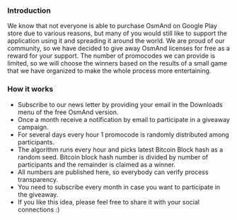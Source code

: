 ### Introduction
We know that not everyone is able to purchase OsmAnd on Google Play store due to various reasons, but many of you would still like to support the application using it and spreading it around the world. We are proud of our community, so we have decided to give away OsmAnd licenses for free as a reward for your support. The number of promocodes we can provide is limited, so we will choose the winners based on the results of a small game that we have organized to make the whole process more entertaining.

### How it works
- Subscribe to our news letter by providing your email in the Downloads menu of the free OsmAnd version.
- Once a month receive a notification by email to participate in a giveaway campaign.
- For several days every hour 1 promocode is randomly distributed among participants.
- The algorithm runs every hour and picks latest Bitcoin Block hash as a random seed. Bitcoin block hash number is divided by number of participants and the remainder is claimed as a winner.
- All numbers are published here, so everybody can verify process transparency.
- You need to subscribe every month in case you want to participate in the giveaway.
- If you like this idea, please feel free to share it with your social connections :)

